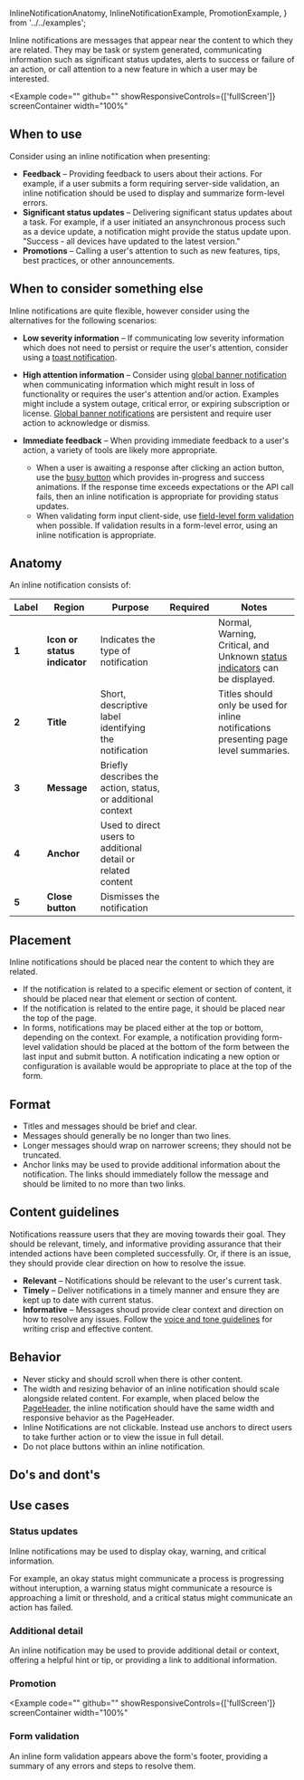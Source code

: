   InlineNotificationAnatomy,
  InlineNotificationExample,
  PromotionExample,
} from '../../examples';

Inline notifications are messages that appear near the content to which they
are related. They may be task or system generated, communicating information
such as significant status updates, alerts to success or failure of an action,
or call attention to a new feature in which a user may be interested.

<Example
  code=""
  github=""
  showResponsiveControls={['fullScreen']}
  screenContainer
  width="100%"
>
  <InlineNotificationExample />
</Example>

## When to use

Consider using an inline notification when presenting:

- **Feedback** &ndash; Providing feedback to users about their actions. For
  example, if a user submits a form requiring server-side validation, an
  inline notification should be used to display and summarize form-level errors.
- **Significant status updates** &ndash; Delivering significant status updates
  about a task. For example, if a user initiated an ansynchronous process such
  as a device update, a notification might provide the status update upon.
  "Success - all devices have updated to the latest version."
- **Promotions** &ndash; Calling a user's attention to such as new features, tips,
  best practices, or other announcements.

## When to consider something else

Inline notifications are quite flexible, however consider using the alternatives
for the following scenarios:

- **Low severity information** &ndash; If communicating low severity information
  which does not need to persist or require the user's attention, consider using
  a [toast notification](/templates/toast-notifications).
- **High attention information** &ndash; Consider using [global banner notification](/templates/global-banner-notifications)
  when communicating information which might result in loss of functionality or
  requires the user's attention and/or action. Examples might include a system
  outage, critical error, or expiring subscription or license. [Global banner notifications](/templates/global-banner-notifications)
  are persistent and require user action to acknowledge or dismiss.
- **Immediate feedback** &ndash; When providing immediate feedback to a user's
  action, a variety of tools are likely more appropriate.

  - When a user is awaiting a response after clicking an action button, use the
    [busy button]() which provides in-progress and success animations. If the
    response time exceeds expectations or the API call fails, then an inline
    notification is appropriate for providing status updates.
  - When validating form input client-side, use [field-level form validation]()
    when possible. If validation results in a form-level error, using an inline
    notification is appropriate.

## Anatomy

<Example plain>
  <InlineNotificationAnatomy />
</Example>

An inline notification consists of:

| Label | Region                       | Purpose                                                      |                  Required                   | Notes                                                                                                                  |
| ----- | ---------------------------- | ------------------------------------------------------------ | :-----------------------------------------: | ---------------------------------------------------------------------------------------------------------------------- |
| **1** | **Icon or status indicator** | Indicates the type of notification                           | <Checkmark a11yTitle="true" size="small" /> | <span>Normal, Warning, Critical, and Unknown [status indicators](/templates/status-indicator) can be displayed.</span> |
| **2** | **Title**                    | Short, descriptive label identifying the notification        |                                             | Titles should only be used for inline notifications presenting page level summaries.                                   |
| **3** | **Message**                  | Briefly describes the action, status, or additional context  | <Checkmark a11yTitle="true" size="small" /> |                                                                                                                        |
| **4** | **Anchor**                   | Used to direct users to additional detail or related content |                                             |                                                                                                                        |
| **5** | **Close button**             | Dismisses the notification                                   |                                             |                                                                                                                        |

## Placement

Inline notifications should be placed near the content to which they are
related.

- If the notification is related to a specific element or section of content,
  it should be placed near that element or section of content.
- If the notification is related to the entire page, it should be placed near
  the top of the page.
- In forms, notifications may be placed either at the top or bottom, depending
  on the context. For example, a notification providing form-level
  validation should be placed at the bottom of the form between the last input
  and submit button. A notification indicating a new option or configuration is
  available would be appropriate to place at the top of the form.

## Format

- Titles and messages should be brief and clear.
- Messages should generally be no longer than two lines.
- Longer messages should wrap on narrower screens; they should not be truncated.
- Anchor links may be used to provide additional information about the
  notification. The links should immediately follow the message and should be
  limited to no more than two links.

## Content guidelines

Notifications reassure users that they are moving towards their goal. They should
be relevant, timely, and informative providing assurance that their intended
actions have been completed successfully. Or, if there is an issue, they should
provide clear direction on how to resolve the issue.

- **Relevant** &ndash; Notifications should be relevant to the user's current
  task.
- **Timely** &ndash; Deliver notifications in a timely manner and ensure they
  are kept up to date with current status.
- **Informative** &ndash; Messages shoud provide clear context and direction on
  how to resolve any issues. Follow the [voice and tone guidelines](/guidelines/voice-and-tone) for writing
  crisp and effective content.

## Behavior

- Never sticky and should scroll when there is other content.
- The width and resizing behavior of an inline notification should scale alongside
  related content. For example, when placed below the [PageHeader](/components/pageheader),
  the inline notification should have the same width and responsive behavior as the
  PageHeader.
- Inline Notifications are not clickable. Instead use anchors to direct users to
  take further action or to view the issue in full detail.
- Do not place buttons within an inline notification.

## Do's and dont's

## Use cases

### Status updates

Inline notifications may be used to display okay, warning, and critical information.

For example, an okay status might communicate a process is progressing
without interuption, a warning status might communicate a resource is approaching
a limit or threshold, and a critical status might communicate an action has failed.

### Additional detail

An inline notification may be used to provide additional detail or context,
offering a helpful hint or tip, or providing a link to additional information.

### Promotion

<Example
  code=""
  github=""
  showResponsiveControls={['fullScreen']}
  screenContainer
  width="100%"
>
  <PromotionExample />
</Example>

### Form validation

An inline form validation appears above the form's footer, providing a summary of
any errors and steps to resolve them.
